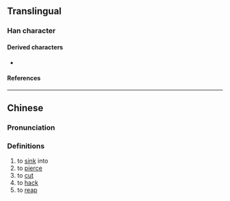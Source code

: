 {{character info/new}}
==Translingual==

===Han character===
{{Han char|rn=18|rad=刀|as=06|sn=8|four=82600|canj=ORLN|ids=⿰合刂}}

====Derived characters====
* {{l|mul|[[箚]]}}

====References====
{{Han ref|kx=0139.080|hdz=10336.080|uh=34E3}}

----

==Chinese==
{{zh-forms}}

===Pronunciation===
{{zh-pron
|m=qià
|c=got3,zak6
|mc=y
|oc=
|ma=
|cat=v
}}

===Definitions===
{{zh-hanzi}}

# to [[sink]] into
# to [[pierce]]
# to [[cut]]
# to [[hack]]
# to [[reap]]